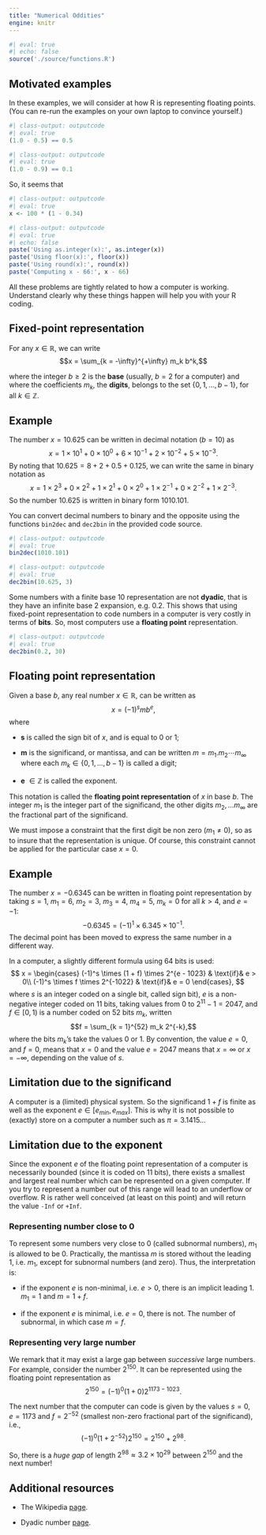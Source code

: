 ```yaml
---
title: "Numerical Oddities"
engine: knitr
---
```


```r
#| eval: true
#| echo: false
source('./source/functions.R')
```

## Motivated examples

In these examples, we will consider at how R is representing floating points.
(You can re-run the examples on your own laptop to convince yourself.)

```r
#| class-output: outputcode
#| eval: true
(1.0 - 0.5) == 0.5
```

```r
#| class-output: outputcode
#| eval: true
(1.0 - 0.9) == 0.1
```

So, it seems that 

```r
#| class-output: outputcode
#| eval: true
x <- 100 * (1 - 0.34)
```

```r
#| class-output: outputcode
#| eval: true
#| echo: false
paste('Using as.integer(x):', as.integer(x))
paste('Using floor(x):', floor(x))
paste('Using round(x):', round(x))
paste('Computing x - 66:', x - 66)
```

All these problems are tightly related to how a computer is working. Understand clearly why these things happen will help you with your R coding.

## Fixed-point representation

For any $x \in \mathbb{R}$, we can write 
$$x = \sum_{k = -\infty}^{+\infty} m_k b^k,$$

where the integer $b \geq 2$ is the **base** (usually, $b = 2$ for a computer) and where the coefficients $m_k$, the **digits**, belongs to the set $\{0, 1, \dots, b - 1\}$, for all $k \in \mathbb{Z}$.

::: {.callout-note appearance="simple"}

## Example

The number $x = 10.625$ can be written in decimal notation ($b = 10$) as
$$x = 1 \times 10^1 + 0 \times 10^0 + 6 \times 10^{-1} + 2 \times 10^{-2} + 5 \times 10^{-3}.$$
By noting that $10.625 = 8 + 2 + 0.5 + 0.125$, we can write the same in binary notation as
$$x = 1 \times 2^3 + 0 \times 2^2 + 1 \times 2^1 + 0 \times 2^0 + 1 \times 2^{-1} + 0 \times 2^{-2} + 1 \times 2^{-3}.$$
So the number $10.625$ is written in binary form $1010.101$.
:::

You can convert decimal numbers to binary and the opposite using the functions `bin2dec` and `dec2bin` in the provided code source.

```r
#| class-output: outputcode
#| eval: true
bin2dec(1010.101)
```

```r
#| class-output: outputcode
#| eval: true
dec2bin(10.625, 3)
```

Some numbers with a finite base $10$ representation are not **dyadic**, that is they have an infinite base $2$ expansion, e.g. $0.2$. This shows that using fixed-point representation to code numbers in a computer is very costly in terms of **bits**. So, most computers use a **floating point** representation.

```r
#| class-output: outputcode
#| eval: true
dec2bin(0.2, 30)
```

## Floating point representation

Given a base $b$, any real number $x \in \mathbb{R}$, can be written as
$$x = (-1)^s m b^e,$$
where

* **s** is called the sign bit of $x$, and is equal to $0$ or $1$;

* **m** is the significand, or mantissa, and can be written $m = m_1.m_2\cdots m_{\infty}$ where each $m_k \in \{0, 1, \dots, b - 1\}$ is called a digit;

* **e** $\in \mathbb{Z}$ is called the exponent.

This notation is called the **floating point representation** of $x$ in base $b$. The integer $m_1$ is the integer part of the significand, the other digits $m_2, \dots m_{\infty}$ are the fractional part of the significand.

We must impose a constraint that the first digit be non zero ($m_1 \neq 0$), so as to insure that the representation is unique. Of course, this constraint cannot be applied for the particular case $x = 0$.

::: {.callout-note appearance="simple"}

## Example

The number $x = -0.6345$ can be written in floating point representation by taking $s = 1$, $m_1 = 6$, $m_2 = 3$, $m_3 = 4$, $m_4 = 5$, $m_k = 0$ for all $k > 4$, and $e = -1$:
$$-0.6345 = (-1)^1 \times 6.345 \times 10^{-1}.$$
The decimal point has been moved to express the same number in a different way.
:::

In a computer, a slightly different formula using $64$ bits is used:
$$ x =
    \begin{cases}
      (-1)^s \times (1 + f) \times 2^{e - 1023} & \text{if}& e > 0\\
      (-1)^s \times f \times 2^{-1022} & \text{if}& e = 0
    \end{cases},
$$
where $s$ is an integer coded on a single bit, called sign bit), $e$ is a non-negative integer coded on $11$ bits, taking values from $0$ to $2^{11} - 1 = 2047$, and $f \in [0, 1)$ is a number coded on $52$ bits $m_k$, written
$$f = \sum_{k = 1}^{52} m_k 2^{-k},$$
where the bits $m_k$'s take the values $0$ or $1$. By convention, the value $e = 0$, and $f = 0$, means that $x = 0$ and the value $e = 2047$ means that $x = \infty$ or $x = -\infty$, depending on the value of $s$.

::: {.callout-tip appearance="simple"}
## Limitation due to the significand

A computer is a (limited) physical system. So the significand $1 + f$ is finite as well as the exponent $e \in [e_{min}, e_{max}]$. This is why it is not possible to (exactly) store on a computer a number such as $\pi = 3.1415\dots$
:::

::: {.callout-tip appearance="simple"}
## Limitation due to the exponent

Since the exponent $e$ of the floating point representation of a computer is necessarily bounded (since it is coded on $11$ bits), there exists a smallest and largest real number which can be represented on a given computer. If you try to represent a number out of this range will lead to an underflow or overflow. R is rather well conceived (at least on this point) and will return the value `-Inf` or `+Inf`.
:::

### Representing number close to $0$

To represent some numbers very close to $0$ (called subnormal numbers), $m_1$ is allowed to be $0$. Practically, the mantissa $m$ is stored without the leading $1$, i.e. $m_1$, except for subnormal numbers (and zero). Thus, the interpretation is:

* if the exponent $e$ is non-minimal, i.e. $e > 0$, there is an implicit leading $1$. $m_1 = 1$ and $m = 1 + f$.

* if the exponent $e$ is minimal, i.e. $e = 0$, there is not. The number of subnormal, in which case $m = f$.

### Representing very large number

We remark that it may exist a large gap between *successive* large numbers. For example, consider the number $2^{150}$. It can be represented using the floating point representation as
$$2^{150} = (-1)^0 (1 + 0) 2^{1173 - 1023}.$$

The next number that the computer can code is given by the values $s = 0$, $e = 1173$ and $f = 2^{-52}$ (smallest non-zero fractional part of the significand), i.e.,
$$(-1)^0 (1 + 2^{-52}) 2^{150} = 2^{150} + 2^{98}.$$

So, there is a *huge gap* of length $2^{98} \approx 3.2 \times 10^{29}$ between $2^{150}$ and the next number!

## Additional resources

* The Wikipedia [page](https://en.wikipedia.org/wiki/Computer_number_format).

* Dyadic number [page](https://en.wikipedia.org/wiki/Dyadic_rational).
